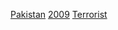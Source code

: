 {{cat topic in year| topic=巴基斯坦恐怖活動| year=2009}}

[[Category:2009年恐怖活動|Pakistan]]
[[Category:巴基斯坦各年恐怖活動|2009]]
[[Category:2009年巴基斯坦罪案|Terrorist]]